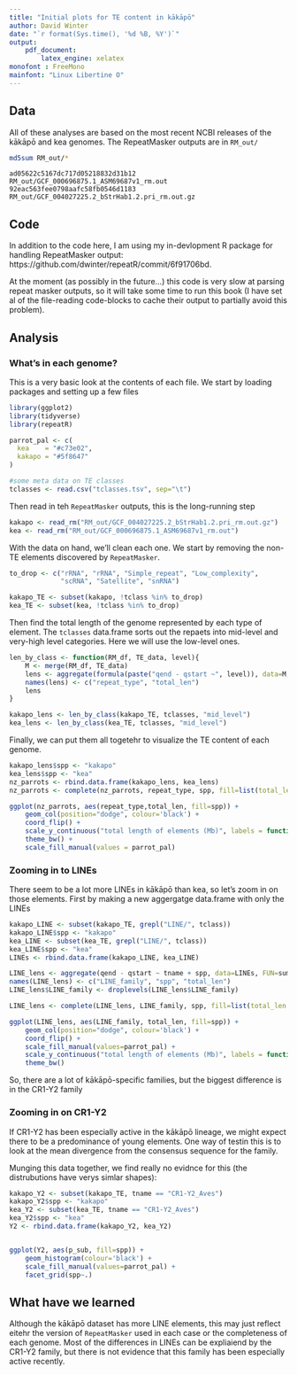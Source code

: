 ```yaml
---
title: "Initial plots for TE content in kākāpō"
author: David Winter
date: "`r format(Sys.time(), '%d %B, %Y')`"
output:
    pdf_document:
        latex_engine: xelatex
monofont : FreeMono
mainfont: "Linux Libertine O"
---
```




## Data

All of these analyses are based on the most recent NCBI releases of the kākāpō
and kea genomes. The RepeatMasker outputs are in `RM_out/`

```sh
md5sum RM_out/*
```
```
ad05622c5167dc717d05218832d31b12  RM_out/GCF_000696875.1_ASM69687v1_rm.out
92eac563fee0798aafc58fb0546d1183  RM_out/GCF_004027225.2_bStrHab1.2.pri_rm.out.gz
```

## Code

In addition to the code here, I am using my in-devlopment R package for handling
RepeatMasker output: https://github.com/dwinter/repeatR/commit/6f91706bd. 

At the moment (as possibly in the future...) this code is very slow at parsing
repeat masker outputs, so it will take some time to run this book (I have set
al of the file-reading code-blocks to cache their output to partially avoid this
problem).

## Analysis

### What's in each genome?

This is a very basic look at the contents of each file. We start by loading
packages and setting up a few files

```r
library(ggplot2)
library(tidyverse)
library(repeatR)

parrot_pal <- c(
  kea    = "#c73e02",
  kakapo = "#5f8647"
)  

#some meta data on TE classes
tclasses <- read.csv("tclasses.tsv", sep="\t")
```

Then read in teh `RepeatMasker` outputs, this is the long-running step


```r
kakapo <- read_rm("RM_out/GCF_004027225.2_bStrHab1.2.pri_rm.out.gz")
kea <- read_rm("RM_out/GCF_000696875.1_ASM69687v1_rm.out")
```

With the data on hand, we'll clean each one. We start by removing the non-TE
elements discovered by `RepeatMasker`.

```r
to_drop <- c("rRNA", "rRNA", "Simple_repeat", "Low_complexity", 
             "scRNA", "Satellite", "snRNA")

kakapo_TE <- subset(kakapo, !tclass %in% to_drop)
kea_TE <- subset(kea, !tclass %in% to_drop)
```

Then find the total length of the genome represented by each type of element.
The `tclasses` data.frame sorts out the repaets into mid-level and very-high
level categories. Here we will use the low-level ones.

```r
len_by_class <- function(RM_df, TE_data, level){
    M <- merge(RM_df, TE_data)
    lens <- aggregate(formula(paste("qend - qstart ~", level)), data=M, FUN=sum)
    names(lens) <- c("repeat_type", "total_len")
    lens
}

kakapo_lens <- len_by_class(kakapo_TE, tclasses, "mid_level")
kea_lens <- len_by_class(kea_TE, tclasses, "mid_level")
```

Finally, we can put them all togetehr to visualize the TE content of each
genome.

```r
kakapo_lens$spp <- "kakapo"
kea_lens$spp <- "kea"
nz_parrots <- rbind.data.frame(kakapo_lens, kea_lens)
nz_parrots <- complete(nz_parrots, repeat_type, spp, fill=list(total_len = 0))

ggplot(nz_parrots, aes(repeat_type,total_len, fill=spp)) + 
    geom_col(position="dodge", colour='black') + 
    coord_flip() + 
    scale_y_continuous("total length of elements (Mb)", labels = function(x) x/1e6)  + 
    theme_bw() + 
    scale_fill_manual(values = parrot_pal)
```


### Zooming in to LINEs

There seem to be a lot more LINEs in kākāpō than kea, so let's zoom in on those
elements. First by making a new aggergatge data.frame with only the LINEs

```r
kakapo_LINE <- subset(kakapo_TE, grepl("LINE/", tclass))
kakapo_LINE$spp <- "kakapo"
kea_LINE <- subset(kea_TE, grepl("LINE/", tclass))
kea_LINE$spp <- "kea"
LINEs <- rbind.data.frame(kakapo_LINE, kea_LINE)

LINE_lens <- aggregate(qend - qstart ~ tname + spp, data=LINEs, FUN=sum)
names(LINE_lens) <- c("LINE_family", "spp", "total_len")
LINE_lens$LINE_family <- droplevels(LINE_lens$LINE_family)

LINE_lens <- complete(LINE_lens, LINE_family, spp, fill=list(total_len = 0))

ggplot(LINE_lens, aes(LINE_family, total_len, fill=spp)) + 
    geom_col(position="dodge", colour='black') + 
    coord_flip() +
    scale_fill_manual(values=parrot_pal) +
    scale_y_continuous("total length of elements (Mb)", labels = function(x) x/1e6)  + 
    theme_bw() 

```

So, there are a lot of kākāpō-specific families, but the biggest difference is
in the CR1-Y2 family

### Zooming in on CR1-Y2

If CR1-Y2 has been especially active in the kākāpō lineage, we might expect
there to be a predominance of young elements. One way of testin this is to look
at the mean divergence from the consensus sequence for the family. 

Munging this data together, we find really no evidnce for this (the
distrubutions have verys simlar shapes):


```r
kakapo_Y2 <- subset(kakapo_TE, tname == "CR1-Y2_Aves")
kakapo_Y2$spp <- "kakapo"
kea_Y2 <- subset(kea_TE, tname == "CR1-Y2_Aves")
kea_Y2$spp <- "kea"
Y2 <- rbind.data.frame(kakapo_Y2, kea_Y2)


ggplot(Y2, aes(p_sub, fill=spp)) + 
    geom_histogram(colour='black') +
    scale_fill_manual(values=parrot_pal) + 
    facet_grid(spp~.)
```

## What have we learned

Although the kākāpō dataset has more LINE elements, this may just reflect
eitehr the version of `RepeatMasker` used in each case or the completeness of
each genome. Most of the differences in LINEs can be expliaiend by the CR1-Y2
family, but there is not evidence that this family has been especially active
recently.
